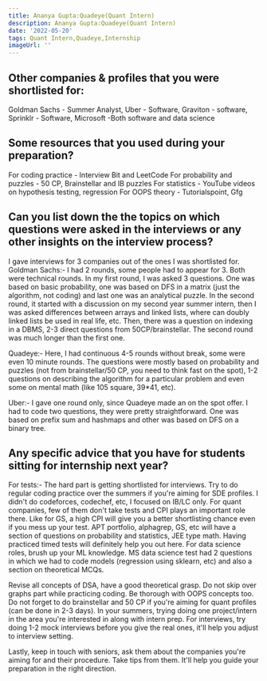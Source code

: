 ```yaml
---
title: Ananya Gupta:Quadeye(Quant Intern)
description: Ananya Gupta:Quadeye(Quant Intern)
date: '2022-05-20'
tags: Quant Intern,Quadeye,Internship
imageUrl: ''
---
```


## Other companies & profiles that you were shortlisted for:
Goldman Sachs - Summer Analyst, Uber - Software, Graviton - software, Sprinklr - Software, Microsoft -Both software and data science 

## Some resources that you used during your preparation?
For coding practice - Interview Bit and LeetCode
For probability and puzzles - 50 CP, Brainstellar and IB puzzles
For statistics - YouTube videos on hypothesis testing, regression 
For OOPS theory - Tutorialspoint, Gfg

## Can you list down the the topics on which questions were asked in the interviews or any other insights on the interview process?
I gave interviews for 3 companies out of the ones I was shortlisted for. 
Goldman Sachs:- 
I had 2 rounds, some people had to appear for 3. Both were technical rounds. In my first round, I was asked 3 questions. One was based on basic probability, one was based on DFS in a matrix (just the algorithm, not coding) and last one was an analytical puzzle. In the second round, it started with a discussion on my second year summer intern, then I was asked differences between arrays and linked lists, where can doubly linked lists be used in real life, etc. Then, there was a question on indexing in a DBMS, 2-3 direct questions from 50CP/brainstellar. The second round was much longer than the first one. 

Quadeye:-
Here, I had continuous 4-5 rounds without break, some were even 10 minute rounds. The questions were mostly based on probability and puzzles (not from brainstellar/50 CP, you need to think fast on the spot), 1-2 questions on describing the algorithm for a particular problem and even some on mental math (like 105 square, 39*41, etc).

Uber:-
I gave one round only, since Quadeye made an on the spot offer. I had to code two questions, they were pretty straightforward. One was based on prefix sum and hashmaps and other was based on DFS on a binary tree.
## Any specific advice that you have for students sitting for internship next year?
For tests:- The hard part is getting shortlisted for interviews. Try to do regular coding practice over the summers if you're aiming for SDE profiles. I didn't do codeforces, codechef, etc, I focused on IB/LC only. For quant companies, few of them don't take tests and CPI plays an important role there. Like for GS, a high CPI will give you a better shortlisting chance even if you mess up your test. APT portfolio, alphagrep, GS, etc will have a section of questions on probability and statistics, JEE type math. Having practiced timed tests will definitely help you out here. For data science roles, brush up your ML knowledge. MS data science test had 2 questions in which we had to code models (regression using sklearn, etc) and also a section on theoretical MCQs. 

Revise all concepts of DSA, have a good theoretical grasp. Do not skip over graphs part while practicing coding. Be thorough with OOPS concepts too. Do not forget to do brainstellar and 50 CP if you're aiming for quant profiles (can be done in 2-3 days). In your summers, trying doing one project/intern in the area you're interested in along with intern prep. 
For interviews, try doing 1-2 mock interviews before you give the real ones, it'll help you adjust to interview setting. 

Lastly, keep in touch with seniors, ask them about the companies you're aiming for and their procedure. Take tips from them. It'll help you guide your preparation in the right direction.

